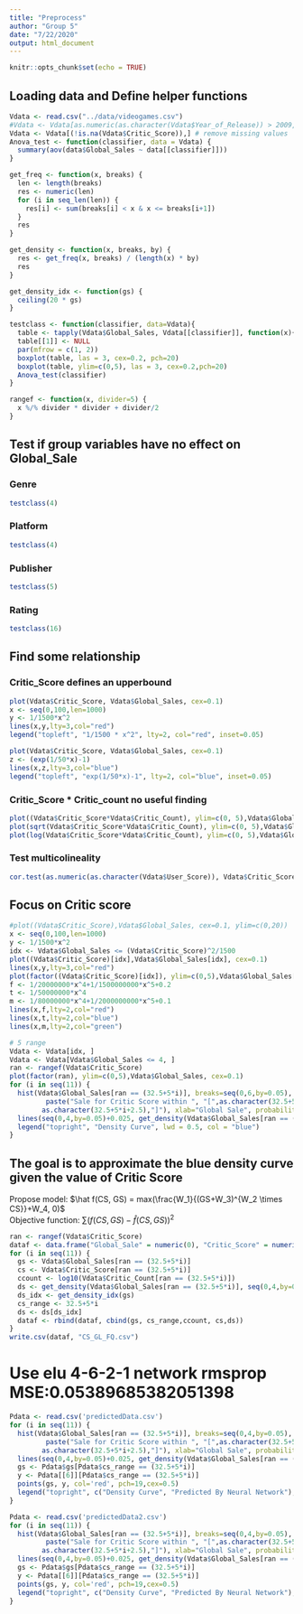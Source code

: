 ```yaml
---
title: "Preprocess"
author: "Group 5"
date: "7/22/2020"
output: html_document
---
```


```r
knitr::opts_chunk$set(echo = TRUE)
```

## Loading data and Define helper functions
```r
Vdata <- read.csv("../data/videogames.csv")
#Vdata <- Vdata[as.numeric(as.character(Vdata$Year_of_Release)) > 2009, ] # only game after 2010
Vdata <- Vdata[(!is.na(Vdata$Critic_Score)),] # remove missing values
Anova_test <- function(classifier, data = Vdata) {
  summary(aov(data$Global_Sales ~ data[[classifier]]))
}

get_freq <- function(x, breaks) {
  len <- length(breaks)
  res <- numeric(len)
  for (i in seq_len(len)) {
    res[i] <- sum(breaks[i] < x & x <= breaks[i+1])
  }
  res
}

get_density <- function(x, breaks, by) {
  res <- get_freq(x, breaks) / (length(x) * by)
  res
}

get_density_idx <- function(gs) {
  ceiling(20 * gs)
}

testclass <- function(classifier, data=Vdata){
  table <- tapply(Vdata$Global_Sales, Vdata[[classifier]], function(x){x})
  table[[1]] <- NULL
  par(mfrow = c(1, 2))
  boxplot(table, las = 3, cex=0.2, pch=20)
  boxplot(table, ylim=c(0,5), las = 3, cex=0.2,pch=20)
  Anova_test(classifier)
}

rangef <- function(x, divider=5) {
  x %/% divider * divider + divider/2
}
```
## Test if group variables have no effect on Global_Sale

### Genre
```r
testclass(4)
```

### Platform
```r
testclass(4)
```

### Publisher
```r
testclass(5)
```

### Rating
```r
testclass(16)
```

## Find some relationship

### Critic_Score defines an upperbound
```r
plot(Vdata$Critic_Score, Vdata$Global_Sales, cex=0.1)
x <- seq(0,100,len=1000)
y <- 1/1500*x^2
lines(x,y,lty=3,col="red")
legend("topleft", "1/1500 * x^2", lty=2, col="red", inset=0.05)

plot(Vdata$Critic_Score, Vdata$Global_Sales, cex=0.1)
z <- (exp(1/50*x)-1)
lines(x,z,lty=3,col="blue")
legend("topleft", "exp(1/50*x)-1", lty=2, col="blue", inset=0.05)
```

### Critic_Score * Critic_count no useful finding
```r
plot((Vdata$Critic_Score*Vdata$Critic_Count), ylim=c(0, 5),Vdata$Global_Sales, cex=0.1)
plot(sqrt(Vdata$Critic_Score*Vdata$Critic_Count), ylim=c(0, 5),Vdata$Global_Sales, cex=0.1)
plot(log(Vdata$Critic_Score*Vdata$Critic_Count), ylim=c(0, 5),Vdata$Global_Sales, cex=0.1)
```

### Test multicolineality
```r
cor.test(as.numeric(as.character(Vdata$User_Score)), Vdata$Critic_Score)
```

## Focus on Critic score

```r
#plot((Vdata$Critic_Score),Vdata$Global_Sales, cex=0.1, ylim=c(0,20))
x <- seq(0,100,len=1000)
y <- 1/1500*x^2
idx <- Vdata$Global_Sales <= (Vdata$Critic_Score)^2/1500
plot((Vdata$Critic_Score)[idx],Vdata$Global_Sales[idx], cex=0.1)
lines(x,y,lty=3,col="red")
plot(factor((Vdata$Critic_Score)[idx]), ylim=c(0,5),Vdata$Global_Sales[idx], cex=0.1)
f <- 1/20000000*x^4+1/1500000000*x^5+0.2
t <- 1/50000000*x^4
m <- 1/80000000*x^4+1/2000000000*x^5+0.1
lines(x,f,lty=2,col="red")
lines(x,t,lty=2,col="blue")
lines(x,m,lty=2,col="green")

# 5 range
Vdata <- Vdata[idx, ]
Vdata <- Vdata[Vdata$Global_Sales <= 4, ]
ran <- rangef(Vdata$Critic_Score)
plot(factor(ran), ylim=c(0,5),Vdata$Global_Sales, cex=0.1)
for (i in seq(11)) {
  hist(Vdata$Global_Sales[ran == (32.5+5*i)], breaks=seq(0,6,by=0.05), main =
         paste("Sale for Critic Score within ", "[",as.character(32.5+5*i-2.5), ",",
        as.character(32.5+5*i+2.5),"]"), xlab="Global Sale", probability = TRUE)
  lines(seq(0,4,by=0.05)+0.025, get_density(Vdata$Global_Sales[ran == (32.5+5*i)], seq(0,4,by=0.05), 0.05), col="blue")
  legend("topright", "Density Curve", lwd = 0.5, col = "blue")
}
```

## The goal is to approximate the blue density curve given the value of Critic Score
Propose model: $\hat f(CS, GS) = max(\frac{W_1}{(GS+W_3)^{W_2 \times CS}}+W_4, 0)$  
Objective function: $\sum(f(CS,GS)-\hat f(CS,GS))^2$

```r
ran <- rangef(Vdata$Critic_Score)
dataf <- data.frame("Global_Sale" = numeric(0), "Critic_Score" = numeric(0), "Density" = numeric(0))
for (i in seq(11)) {
  gs <- Vdata$Global_Sales[ran == (32.5+5*i)]
  cs <- Vdata$Critic_Score[ran == (32.5+5*i)]
  ccount <- log10(Vdata$Critic_Count[ran == (32.5+5*i)])
  ds <- get_density(Vdata$Global_Sales[ran == (32.5+5*i)], seq(0,4,by=0.05), 0.05)
  ds_idx <- get_density_idx(gs)
  cs_range <- 32.5+5*i
  ds <- ds[ds_idx]
  dataf <- rbind(dataf, cbind(gs, cs_range,ccount, cs,ds))
}
write.csv(dataf, "CS_GL_FQ.csv")
```

# Use elu 4-6-2-1 network rmsprop MSE:0.05389685382051398
```r
Pdata <- read.csv('predictedData.csv')
for (i in seq(11)) {
  hist(Vdata$Global_Sales[ran == (32.5+5*i)], breaks=seq(0,4,by=0.05), main =
         paste("Sale for Critic Score within ", "[",as.character(32.5+5*i-2.5), ",",
        as.character(32.5+5*i+2.5),"]"), xlab="Global Sale", probability = TRUE)
  lines(seq(0,4,by=0.05)+0.025, get_density(Vdata$Global_Sales[ran == (32.5+5*i)], seq(0,4,by=0.05), 0.05), col="blue")
  gs <- Pdata$gs[Pdata$cs_range == (32.5+5*i)]
  y <- Pdata[[6]][Pdata$cs_range == (32.5+5*i)]
  points(gs, y, col='red', pch=19,cex=0.5)
  legend("topright", c("Density Curve", "Predicted By Neural Network"), lwd = c(0.5, NA), col = c("blue", 'red'), pch=c(NA, 19))
}
```

```r
Pdata <- read.csv('predictedData2.csv')
for (i in seq(11)) {
  hist(Vdata$Global_Sales[ran == (32.5+5*i)], breaks=seq(0,4,by=0.05), main =
         paste("Sale for Critic Score within ", "[",as.character(32.5+5*i-2.5), ",",
        as.character(32.5+5*i+2.5),"]"), xlab="Global Sale", probability = TRUE)
  lines(seq(0,4,by=0.05)+0.025, get_density(Vdata$Global_Sales[ran == (32.5+5*i)], seq(0,4,by=0.05), 0.05), col="blue")
  gs <- Pdata$gs[Pdata$cs_range == (32.5+5*i)]
  y <- Pdata[[6]][Pdata$cs_range == (32.5+5*i)]
  points(gs, y, col='red', pch=19,cex=0.5)
  legend("topright", c("Density Curve", "Predicted By Neural Network"), lwd = c(0.5, NA), col = c("blue", 'red'), pch=c(NA, 19))
}
```
